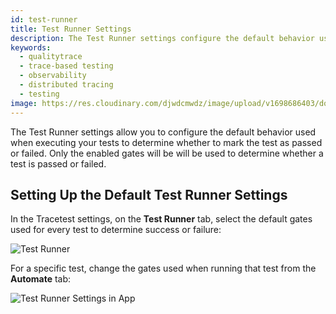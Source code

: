 ```yaml
---
id: test-runner
title: Test Runner Settings
description: The Test Runner settings configure the default behavior used when executing tests to determine whether to mark the test as passed or failed.
keywords:
  - qualitytrace
  - trace-based testing
  - observability
  - distributed tracing
  - testing
image: https://res.cloudinary.com/djwdcmwdz/image/upload/v1698686403/docs/Blog_Thumbnail_14_rsvkmo.jpg
---
```


The Test Runner settings allow you to configure the default behavior used when executing your tests to determine whether to mark the test as passed or failed. Only the enabled gates will be will be used to determine whether a test is passed or failed.

## Setting Up the Default Test Runner Settings

In the Tracetest settings, on the **Test Runner** tab, select the default gates used for every test to determine success or failure:

![Test Runner](./img/test-runner-settings.png)

For a specific test, change the gates used when running that test from the **Automate** tab:

![Test Runner Settings in App](./img/test-runner-in-app.png)
